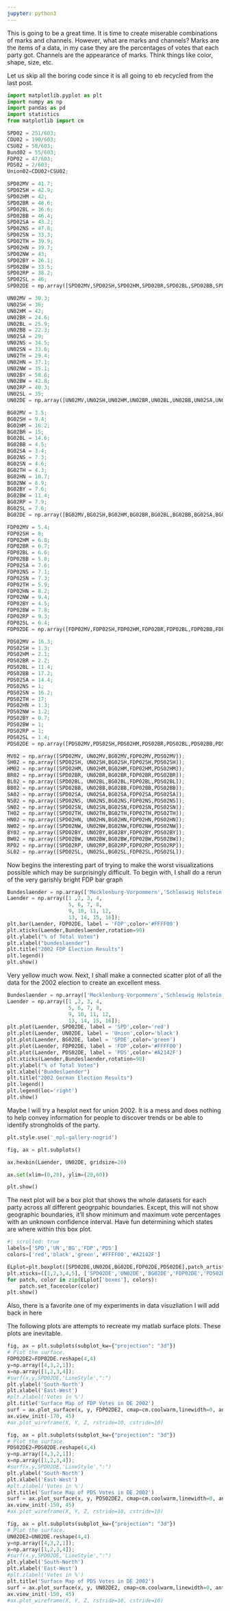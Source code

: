 ```yaml
---
jupyter: python3
---
```


This is going to be a great time. It is time to create miserable combinations of marks and channels. However, what are marks and channels? Marks are the items of a data, in my case they are the percentages of votes that each party got. Channels are the appearance of marks. Think things like color, shape, size, etc. 

 Let us skip all the boring code since it is all going to eb recycled from the last post.

```python
import matplotlib.pyplot as plt
import numpy as np
import pandas as pd
import statistics
from matplotlib import cm

SPD02 = 251/603;
CDU02 = 190/603;
CSU02 = 58/603;
Bund02 = 55/603;
FDP02 = 47/603;
PDS02 = 2/603;
Union02=CDU02+CSU02;

SPD02MV = 41.7;
SPD02SH = 42.9;
SPD02HM = 42;
SPD02BR = 48.6;
SPD02BL = 36.6;
SPD02BB = 46.4;
SPD02SA = 43.2;
SPD02NS = 47.8;
SPD02SN = 33.3;
SPD02TH = 39.9;
SPD02HN = 39.7;
SPD02NW = 43;
SPD02BY = 26.1;
SPD02BW = 33.5;
SPD02RP = 38.2;
SPD02SL = 46;
SPD02DE = np.array([SPD02MV,SPD02SH,SPD02HM,SPD02BR,SPD02BL,SPD02BB,SPD02SA,SPD02NS,SPD02SN,SPD02TH,SPD02HN,SPD02NW,SPD02BY,SPD02BW,SPD02RP,SPD02SL]);

UN02MV = 30.3;
UN02SH = 36;
UN02HM = 42;
UN02BR = 24.6;
UN02BL = 25.9;
UN02BB = 22.3;
UN02SA = 29;
UN02NS = 34.5;
UN02SN = 33.6;
UN02TH = 29.4;
UN02HN = 37.1;
UN02NW = 35.1;
UN02BY = 58.6;
UN02BW = 42.8;
UN02RP = 40.3;
UN02SL = 35;
UN02DE = np.array([UN02MV,UN02SH,UN02HM,UN02BR,UN02BL,UN02BB,UN02SA,UN02NS,UN02SN,UN02TH,UN02HN,UN02NW,UN02BY,UN02BW,UN02RP,UN02SL]);

BG02MV = 3.5;
BG02SH = 9.4;
BG02HM = 16.2;
BG02BR = 15;
BG02BL = 14.6;
BG02BB = 4.5;
BG02SA = 3.4;
BG02NS = 7.3;
BG02SN = 4.6;
BG02TH = 4.3;
BG02HN = 10.7;
BG02NW = 8.9;
BG02BY = 7.6;
BG02BW = 11.4;
BG02RP = 7.9;
BG02SL = 7.6;
BG02DE = np.array([BG02MV,BG02SH,BG02HM,BG02BR,BG02BL,BG02BB,BG02SA,BG02NS,BG02SN,BG02TH,BG02HN,BG02NW,BG02BY,BG02BW,BG02RP,BG02SL]);

FDP02MV = 5.4;
FDP02SH = 8;
FDP02HM = 6.8;
FDP02BR = 6.7;
FDP02BL = 6.6;
FDP02BB = 5.8;
FDP02SA = 7.6;
FDP02NS = 7.1;
FDP02SN = 7.3;
FDP02TH = 5.9;
FDP02HN = 8.2;
FDP02NW = 9.4;
FDP02BY = 4.5;
FDP02BW = 7.8;
FDP02RP = 9.3;
FDP02SL = 6.4;
FDP02DE = np.array([FDP02MV,FDP02SH,FDP02HM,FDP02BR,FDP02BL,FDP02BB,FDP02SA,FDP02NS,FDP02SN,FDP02TH,FDP02HN,FDP02NW,FDP02BY,FDP02BW,FDP02RP,FDP02SL]);

PDS02MV = 16.3;
PDS02SH = 1.3;
PDS02HM = 2.1;
PDS02BR = 2.2;
PDS02BL = 11.4;
PDS02BB = 17.2;
PDS02SA = 14.4;
PDS02NS = 1;
PDS02SN = 16.2;
PDS02TH = 17;
PDS02HN = 1.3;
PDS02NW = 1.2;
PDS02BY = 0.7;
PDS02BW = 1;
PDS02RP = 1;
PDS02SL = 1.4;
PDS02DE = np.array([PDS02MV,PDS02SH,PDS02HM,PDS02BR,PDS02BL,PDS02BB,PDS02SA,PDS02NS,PDS02SN,PDS02TH,PDS02HN,PDS02NW,PDS02BY,PDS02BW,PDS02RP,PDS02SL]);

MV02 = np.array([SPD02MV, UN02MV,BG02MV,FDP02MV,PDS02MV]);
SH02 = np.array([SPD02SH, UN02SH,BG02SH,FDP02SH,PDS02SH]);
HM02 = np.array([SPD02HM, UN02HM,BG02HM,FDP02HM,PDS02HM]);
BR02 = np.array([SPD02BR, UN02BR,BG02BR,FDP02BR,PDS02BR]);
BL02 = np.array([SPD02BL, UN02BL,BG02BL,FDP02BL,PDS02BL]);
BB02 = np.array([SPD02BB, UN02BB,BG02BB,FDP02BB,PDS02BB]);
SA02 = np.array([SPD02SA, UN02SA,BG02SA,FDP02SA,PDS02SA]);
NS02 = np.array([SPD02NS, UN02NS,BG02NS,FDP02NS,PDS02NS]);
SN02 = np.array([SPD02SN, UN02SN,BG02SN,FDP02SN,PDS02SN]);
TH02 = np.array([SPD02TH, UN02TH,BG02TH,FDP02TH,PDS02TH]);
HN02 = np.array([SPD02HN, UN02HN,BG02HN,FDP02HN,PDS02HN]);
NW02 = np.array([SPD02NW, UN02NW,BG02NW,FDP02NW,PDS02NW]);
BY02 = np.array([SPD02BY, UN02BY,BG02BY,FDP02BY,PDS02BY]);
BW02 = np.array([SPD02BW, UN02BW,BG02BW,FDP02BW,PDS02BW]);
RP02 = np.array([SPD02RP, UN02RP,BG02RP,FDP02RP,PDS02RP]);
SL02 = np.array([SPD02SL, UN02SL,BG02SL,FDP02SL,PDS02SL]);
```

Now begins the interesting part of trying to make the worst visualizations possible which may be surprisingly difficult. To begin with, I shall do a rerun of the very garishly bright FDP bar graph

```python
Bundeslaender = np.array(['Mecklenburg-Vorpommern','Schleswig Holstein','Hamburg','Bremen','Berlin','Brandenburg','Sachsen-Anhalt','Niedersachsen','Sachsen','Thueringen','Hessen','Nordrhein-Westfalen','Bayern','Baden Wuerttemberg','Rheinland-Pfalz','Saarland']);
Laender = np.array([1 ,2, 3, 4,
                    5, 6, 7, 8,
                    9, 10, 11, 12,
                    13, 14, 15, 16]);
plt.bar(Laender, FDP02DE, label = 'FDP',color='#FFFF00') 
plt.xticks(Laender,Bundeslaender,rotation=90)
plt.ylabel("% of Total Votes") 
plt.xlabel("bundeslaender") 
plt.title("2002 FDP Election Results") 
plt.legend() 
plt.show() 
```

Very yellow much wow. Next, I shall make a connected scatter plot of all the data for the 2002 election to create an excellent mess.

```python
Bundeslaender = np.array(['Mecklenburg-Vorpommern','Schleswig Holstein','Hamburg','Bremen','Berlin','Brandenburg','Sachsen-Anhalt','Niedersachsen','Sachsen','Thueringen','Hessen','Nordrhein-Westfalen','Bayern','Baden Wuerttemberg','Rheinland-Pfalz','Saarland']);
Laender = np.array([1 ,2, 3, 4,
                    5, 6, 7, 8,
                    9, 10, 11, 12,
                    13, 14, 15, 16]);
plt.plot(Laender, SPD02DE, label = 'SPD',color='red') 
plt.plot(Laender, UN02DE, label = 'Union',color='black') 
plt.plot(Laender, BG02DE, label = 'SPDE',color='green') 
plt.plot(Laender, FDP02DE, label = 'FDP',color='#FFFF00') 
plt.plot(Laender, PDS02DE, label = 'PDS',color='#A2142F') 
plt.xticks(Laender,Bundeslaender,rotation=90)
plt.ylabel("% of Total Votes") 
plt.xlabel("Bundeslaender") 
plt.title("2002 German Election Results") 
plt.legend() 
plt.legend(loc='right')
plt.show() 
```

Maybe I will try a hexplot next for union 2002. It is a mess and does nothing to help convey information for people to discover trends or be able to identify strongholds of the party.

```python
plt.style.use('_mpl-gallery-nogrid')

fig, ax = plt.subplots()

ax.hexbin(Laender, UN02DE, gridsize=20)

ax.set(xlim=(0,20), ylim=(20,60))

plt.show()
```

The next plot will be a box plot that shows the whole datasets for each party across all different geogrpahic boundaries. Except, this will not show geographic boundaries, it'll show minimum and maximum vote percentages with an unknown confidence interval. Have fun determining which  states are where within this box plot.

```python
#| scrolled: true
labels=['SPD','UN','BG','FDP','PDS']
colors=['red','black','green','#FFFF00','#A2142F']

ELplot=plt.boxplot([SPD02DE,UN02DE,BG02DE,FDP02DE,PDS02DE],patch_artist="true",tick_labels=labels)
plt.xticks=([1,2,3,4,5], ['SPD02DE','UN02DE','BG02DE','FDP02DE','PDS02DE'])
for patch, color in zip(ELplot['boxes'], colors):
    patch.set_facecolor(color)
plt.show()
```

Also, there is a favorite one of my experiments in data visuzliation I will add back in here

 The following plots are attempts to recreate my matlab surface plots. These plots are inevitable.

```python
fig, ax = plt.subplots(subplot_kw={"projection": "3d"})
# Plot the surface.
FDP02DE2=FDP02DE.reshape(4,4)
y=np.array([4,3,2,1]);
x=np.array([1,2,3,4]);
#surf(x,y,SPD02DE,'LineStyle',":")
plt.ylabel('South-North')
plt.xlabel('East-West')
#plt.zlabel('Votes in %')
plt.title('Surface Map of FDP Votes in DE 2002')
surf = ax.plot_surface(x, y, FDP02DE2, cmap=cm.coolwarm,linewidth=0, antialiased=False)
ax.view_init(-170, 45)
#ax.plot_wireframe(X, Y, Z, rstride=10, cstride=10)
```

```python
fig, ax = plt.subplots(subplot_kw={"projection": "3d"})
# Plot the surface.
PDS02DE2=PDS02DE.reshape(4,4)
y=np.array([4,3,2,1]);
x=np.array([1,2,3,4]);
#surf(x,y,SPD02DE,'LineStyle',":")
plt.ylabel('South-North')
plt.xlabel('East-West')
#plt.zlabel('Votes in %')
plt.title('Surface Map of PDS Votes in DE 2002')
surf = ax.plot_surface(x, y, PDS02DE2, cmap=cm.coolwarm,linewidth=0, antialiased=False)
ax.view_init(-150, 45)
#ax.plot_wireframe(X, Y, Z, rstride=10, cstride=10)
```

```python
fig, ax = plt.subplots(subplot_kw={"projection": "3d"})
# Plot the surface.
UN02DE2=UN02DE.reshape(4,4)
y=np.array([4,3,2,1]);
x=np.array([1,2,3,4]);
#surf(x,y,SPD02DE,'LineStyle',":")
plt.ylabel('South-North')
plt.xlabel('East-West')
#plt.zlabel('Votes in %')
plt.title('Surface Map of PDS Votes in DE 2002')
surf = ax.plot_surface(x, y, UN02DE2, cmap=cm.coolwarm,linewidth=0, antialiased=False)
ax.view_init(-150, 45)
#ax.plot_wireframe(X, Y, Z, rstride=10, cstride=10)
```


